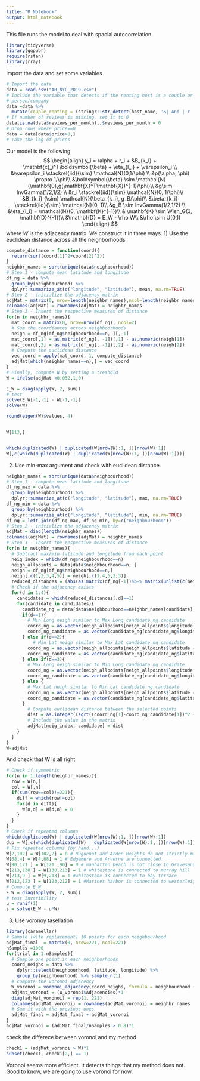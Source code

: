 ```yaml
---
title: "R Notebook"
output: html_notebook
---
```

This file runs the model to deal with spacial autocorrelation. 
```r
library(tidyverse)
library(ggpubr)
require(rstan)
library(rray)
```

Import the data and set some variables
```r
# Import the data
data = read.csv("AB_NYC_2019.csv")
# Include the variable that detects if the renting host is a couple or a single 
# person/company
data =data %>%
  mutate(couple_renting = (stringr::str_detect(host_name, '&| And | Y |\\+| and ')*1 )) 
# If number of reviews is missing, set it to 0
data[is.na(data$reviews_per_month),]$reviews_per_month = 0
# Drop rows where price==0
data = data[data$price>0,]
# Take the log of prices
```

Our model is the following 
$$
\begin{align}
y_i = \alpha + r_i + &B_{k_i} + \mathbf{x}_i^T\boldsymbol{\beta} + \eta_{l_i} + \varepsilon_i \\
&\varepsilon_i \stackrel{iid}{\sim} \mathcal{N}(0,1/\phi) \\
&p(\alpha, \phi) \propto 1/\phi\\
&\boldsymbol{\beta} \sim \mathcal{N}(\mathbf{0},g(\mathbf{X}^T\mathbf{X})^{-1}/\phi)\\
&g\sim InvGamma(1/2,1/2) \\
&r_i \stackrel{iid}{\sim} \mathcal{N}(0, 1/\phi)\\
&B_{k_i} {\sim} \mathcal{N}(\beta_{k_i}, g_B/\phi)\\
&\beta_{k_i} \stackrel{iid}{\sim} \mathcal{N}(0, 1)\\
&g_B \sim InvGamma(1/2,1/2) \\
&\eta_{l_i} = \mathcal{N}(0, \mathbf{K}^{-1})\\
& \mathbf{K} \sim Wish_G(3, \mathbf{D}^{-1})\\
&\mathbf{D} = E_W - \rho W\\
&\rho \sim U(0,1)
\end{align}
$$
where $W$ is the adjacency matrix. We construct it in three ways.
1) Use the euclidean distance across all the neighborhoods
```r
compute_distance = function(coord){
  return(sqrt(coord[1]^2+coord[2]^2))
}
neighbr_names = sort(unique(data$neighbourhood))
# Step 1 - compute mean latitude and longitude
df_ng = data %>%
  group_by(neighbourhood) %>%
  dplyr::summarize_at(c("longitude", "latitude"), mean, na.rm=TRUE)
# Step 2 - initialize the adjacency matrix
adjMat = matrix(0, nrow=length(neighbr_names),ncol=length(neighbr_names))
colnames(adjMat) = rownames(adjMat) = neighbr_names
# Step 3 - Insert the respective measures of distance
for(n in neighbr_names){
  mat_coord = matrix(0, nrow=nrow(df_ng), ncol=2)
  # Sum the coordiantes acroos neighboorhoods
  neigh = df_ng[df_ng$neighbourhood==n, ][,-1]
  mat_coord[,1] = as.matrix(df_ng[, -1])[,1] - as.numeric(neigh[1])
  mat_coord[,2] = as.matrix(df_ng[, -1])[,2] - as.numeric(neigh[2])
  # Compute the euclidean distance
  vec_coord = apply(mat_coord, 1, compute_distance)
  adjMat[which(neighbr_names==n),] = vec_coord
}
# Finally, compute W by setting a treshold
W = ifelse(adjMat <0.032,1,0)
```
```r
E_W = diag(apply(W, 2, sum))
# test
solve(E_W[-1,-1] - W[-1,-1])
solve(W)

round(eigen(W)$values, 4)


W[113,]


which(duplicated(W) | duplicated(W[nrow(W):1, ])[nrow(W):1])
W[,c(which(duplicated(W) | duplicated(W[nrow(W):1, ])[nrow(W):1]))]
```

2) Use min-max argument and check with euclidean distance.
```r
neighbr_names = sort(unique(data$neighbourhood))
# Step 1 - compute mean latitude and longitude
df_ng_max = data %>%
  group_by(neighbourhood) %>%
  dplyr::summarize_at(c("longitude", "latitude"), max, na.rm=TRUE)
df_ng_min = data %>%
  group_by(neighbourhood) %>%
  dplyr::summarize_at(c("longitude", "latitude"), min, na.rm=TRUE)
df_ng = left_join(df_ng_max, df_ng_min, by=c("neighbourhood"))
# Step 2 - initialize the adjacency matrix
adjMat = diag(length(neighbr_names))
colnames(adjMat) = rownames(adjMat) = neighbr_names
# Step 3 - Insert the respective measures of distance
for(n in neighbr_names){
  # Subtract max/min latitude and longitude from each point
  neig_index = which(df_ng$neighbourhood==n)
  neigh_allpoints = data[data$neighbourhood==n, ]
  neigh = df_ng[df_ng$neighbourhood==n,]
  neigh[,c(1,2,3,4,5)] = neigh[,c(1,4,5,2,3)] 
  reduced_distances = (abs(as.matrix(df_ng[-1])%b-% matrix(unlist(c(neigh)[-1]), 1))<0.005)*1
  # Check if the adjacency exists
  for(d in 1:4){
    candidates = which(reduced_distances[,d]==1)
    for(candidate in candidates){
      candidate_ng = data[data$neighbourhood==neighbr_names[candidate], ]
      if(d==1){
        # Min Long neigh similar to Max Long candidate ng candidate
        coord_ng = as.vector(neigh_allpoints[neigh_allpoints$longitude == min(neigh_allpoints$longitude),c(7,8)][1,])
        coord_ng_candidate = as.vector(candidate_ng[candidate_ng$longitude == max(candidate_ng$longitude),c(7,8)][1,])
      } else if(d==2){
          # Min Lat neigh similar to Max Lat candidate ng candidate
        coord_ng = as.vector(neigh_allpoints[neigh_allpoints$latitude == min(neigh_allpoints$latitude),c(7,8)][1,])
        coord_ng_candidate = as.vector(candidate_ng[candidate_ng$latitude == max(candidate_ng$latitude),c(7,8)][1,])
      } else if(d==3){
        # Max Long neigh similar to Min Long candidate ng candidate
        coord_ng = as.vector(neigh_allpoints[neigh_allpoints$longitude == max(neigh_allpoints$longitude),c(7,8)][1,])
        coord_ng_candidate = as.vector(candidate_ng[candidate_ng$longitude == min(candidate_ng$longitude),c(7,8)][1,])
      } else {
        # Max Lat neigh similar to Min Lat candidate ng candidate
        coord_ng = as.vector(neigh_allpoints[neigh_allpoints$latitude == max(neigh_allpoints$latitude),c(7,8)][1,])
        coord_ng_candidate = as.vector(candidate_ng[candidate_ng$latitude == min(candidate_ng$latitude),c(7,8)][1,])
      }
        # Compute euclidean distance between the selected points
        dist = as.integer((sqrt((coord_ng[1]-coord_ng_candidate[1])^2 + (coord_ng[2]-coord_ng_candidate[2])^2)<0.02)*1)
        # Include the value in the matrix
        adjMat[neig_index, candidate] = dist
    }
  }  
}
W=adjMat 
```
And check that W is all right
```r
# Check if symmetric
for(n in 1:length(neighbr_names)){
  row = W[n,]
  col = W[,n]
  if(sum(row==col)!=221){
    diff = which(row!=col)
    for(d in diff){
      W[n,d] = W[d,n] = 0
    }
  }
}
# Check if repeated columns
which(duplicated(W) | duplicated(W[nrow(W):1, ])[nrow(W):1])
dup = W[,c(which(duplicated(W) | duplicated(W[nrow(W):1, ])[nrow(W):1]))]
# Fix repeated columns (by hand...)
W[2,102] = W[102,2] = 0 # Huguenot and Arden Heights do not strictly match
W[68,4] = W[4,68] = 1 # Edgemere and Arverne are connected
W[90,121 ] = W[121 ,90] = 0 # manhattan beach is not close to Gravesand
W[213,138 ] = W[138,213] = 1 # whitestone is connected to murray hill
W[213,9 ] = W[9,213] = 1 #whitestone is connected to bay terrace
W[212,123 ] = W[123,212] = 1 #Marines harbor is connected to westerleigh
# Compute E_W
E_W = diag(apply(W, 2, sum))
# test Inveribility
u = runif(1)
s = solve(E_W - u*W)
```

3) Use voronoy tasellation
```r
library(caramellar)
# Sample (with replacement) 10 points for each neighbourhood
adjMat_final  = matrix(0, nrow=221, ncol=221)
nSamples =1000
for(trial in 1:nSamples){
  # Sample one point in each neighborhoods
  coord_neighs = data %>% 
    dplyr::select(neighbourhood, latitude, longitude) %>% 
    group_by(neighbourhood) %>% sample_n(1) 
  # compute the voronoi adjacency
  W_voronoi = voronoi_adjacency(coord_neighs, formula = neighbourhood ~ latitude + longitude)
  adjMat_voronoi = (W_voronoi$Adjacencies)*1
  diag(adjMat_voronoi) = rep(1, 221)
  colnames(adjMat_voronoi) = rownames(adjMat_voronoi) = neighbr_names
  # Sum it with the previous ones
  adjMat_final = adjMat_final + adjMat_voronoi
}
adjMat_voronoi = (adjMat_final/nSamples > 0.8)*1
```
check the differece between voronoi and my method
```r
check1 = (adjMat_voronoi > W)*1
subset(check1, check1[2,] == 1)
```
Voronoi seems more efficient. It detects things that my method does not. Good to know, we are going to use voronoi for now.










